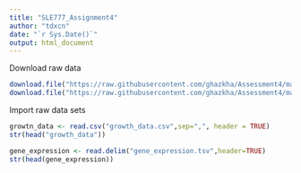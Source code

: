 ```yaml
---
title: "SLE777_Assignment4"
author: "tdxcn"
date: "`r Sys.Date()`"
output: html_document
---
```

Download raw data
```r
download.file("https://raw.githubusercontent.com/ghazkha/Assessment4/main/gene_expression.tsv",destfile="gene_expression.tsv")
download.file("https://raw.githubusercontent.com/ghazkha/Assessment4/main/growth_data.csv",destfile="growth_data.csv")
```
Import raw data sets
```r
growtn_data <- read.csv("growth_data.csv",sep=",", header = TRUE)
str(head("growth_data"))

gene_expression <- read.delim("gene_expression.tsv",header=TRUE)
str(head(gene_expression))
```





